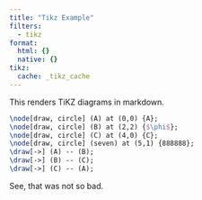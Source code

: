 ```yaml
---
title: "Tikz Example"
filters:
  - tikz
format:
  html: {}
  native: {}
tikz:
  cache: _tikz_cache
---
```


This renders TiKZ diagrams in markdown.

```.tikz
\node[draw, circle] (A) at (0,0) {A};
\node[draw, circle] (B) at (2,2) {$\phi$};
\node[draw, circle] (C) at (4,0) {C};
\node[draw, circle] (seven) at (5,1) {888888};
\draw[->] (A) -- (B);
\draw[->] (B) -- (C);
\draw[->] (C) -- (A);
```

See, that was not so bad.